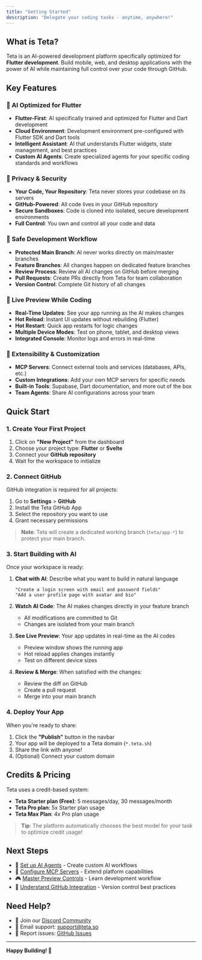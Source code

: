 ```yaml
---
title: "Getting Started"
description: "Delegate your coding tasks - anytime, anywhere!"
---
```


## What is Teta?

Teta is an AI-powered development platform specifically optimized for **Flutter development**. Build mobile, web, and desktop applications with the power of AI while maintaining full control over your code through GitHub.

## Key Features

### 🤖 AI Optimized for Flutter
- **Flutter-First**: AI specifically trained and optimized for Flutter and Dart development
- **Cloud Environment**: Development environment pre-configured with Flutter SDK and Dart tools
- **Intelligent Assistant**: AI that understands Flutter widgets, state management, and best practices
- **Custom AI Agents**: Create specialized agents for your specific coding standards and workflows

### 🔐 Privacy & Security
- **Your Code, Your Repository**: Teta never stores your codebase on its servers
- **GitHub-Powered**: All code lives in your GitHub repository
- **Secure Sandboxes**: Code is cloned into isolated, secure development environments
- **Full Control**: You own and control all your code and data

### 🔄 Safe Development Workflow
- **Protected Main Branch**: AI never works directly on main/master branches
- **Feature Branches**: All changes happen on dedicated feature branches
- **Review Process**: Review all AI changes on GitHub before merging
- **Pull Requests**: Create PRs directly from Teta for team collaboration
- **Version Control**: Complete Git history of all changes

### 🎨 Live Preview While Coding
- **Real-Time Updates**: See your app running as the AI makes changes
- **Hot Reload**: Instant UI updates without rebuilding (Flutter)
- **Hot Restart**: Quick app restarts for logic changes
- **Multiple Device Modes**: Test on phone, tablet, and desktop views
- **Integrated Console**: Monitor logs and errors in real-time

### 🔧 Extensibility & Customization
- **MCP Servers**: Connect external tools and services (databases, APIs, etc.)
- **Custom Integrations**: Add your own MCP servers for specific needs
- **Built-in Tools**: Supabase, Dart documentation, and more out of the box
- **Team Agents**: Share AI configurations across your team

## Quick Start

### 1. Create Your First Project

1. Click on **"New Project"** from the dashboard
2. Choose your project type: **Flutter** or **Svelte**
3. Connect your **GitHub repository**
4. Wait for the workspace to initialize

### 2. Connect GitHub

GitHub integration is required for all projects:

1. Go to **Settings** > **GitHub**
2. Install the Teta GitHub App
3. Select the repository you want to use
4. Grant necessary permissions

> **Note**: Teta will create a dedicated working branch (`teta/app-*`) to protect your main branch.

### 3. Start Building with AI

Once your workspace is ready:

1. **Chat with AI**: Describe what you want to build in natural language
   ```
   "Create a login screen with email and password fields"
   "Add a user profile page with avatar and bio"
   ```

2. **Watch AI Code**: The AI makes changes directly in your feature branch
   - All modifications are committed to Git
   - Changes are isolated from your main branch

3. **See Live Preview**: Your app updates in real-time as the AI codes
   - Preview window shows the running app
   - Hot reload applies changes instantly
   - Test on different device sizes

4. **Review & Merge**: When satisfied with the changes:
   - Review the diff on GitHub
   - Create a pull request
   - Merge into your main branch

### 4. Deploy Your App

When you're ready to share:

1. Click the **"Publish"** button in the navbar
2. Your app will be deployed to a Teta domain (`*.teta.sh`)
3. Share the link with anyone!
4. (Optional) Connect your custom domain

## Credits & Pricing

Teta uses a credit-based system:

- **Teta Starter plan (Free)**: 5 messages/day, 30 messages/month
- **Teta Pro plan**: 5x Starter plan usage
- **Teta Max Plan**: 4x Pro plan usage

> **Tip**: The platform automatically chooses the best model for your task to optimize credit usage!

## Next Steps

- 📖 [Set up AI Agents](./ai-agents.md) - Create custom AI workflows
- 🔌 [Configure MCP Servers](./mcp-servers.md) - Extend platform capabilities
- 🎮 [Master Preview Controls](./preview-controls.md) - Learn development workflow
- 🔐 [Understand GitHub Integration](./github-integration.md) - Version control best practices

## Need Help?

- 💬 Join our [Discord Community](https://discord.gg/teta)
- 📧 Email support: support@teta.so
- 🐛 Report issues: [GitHub Issues](https://github.com/teta-so/teta/issues)

---

**Happy Building! 🚀**
